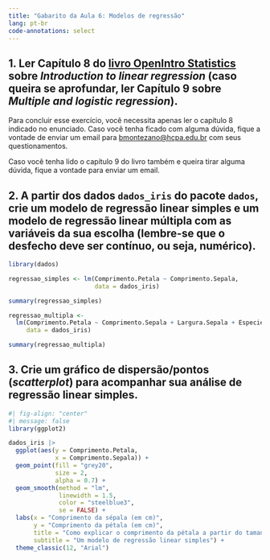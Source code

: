 ```yaml
---
title: "Gabarito da Aula 6: Modelos de regressão"
lang: pt-br
code-annotations: select
---
```


## 1. Ler Capítulo 8 do [livro OpenIntro Statistics](https://www.openintro.org/book/os/) sobre *Introduction to linear regression* (caso queira se aprofundar, ler Capítulo 9 sobre *Multiple and logistic regression*).

Para concluir esse exercício, você necessita apenas ler o
capítulo 8 indicado no enunciado. Caso você tenha ficado com
alguma dúvida, fique a vontade de enviar um email para
[bmontezano@hcpa.edu.br](mailto:bmontezano@hcpa.edu.br) com
seus questionamentos.

Caso você tenha lido o capítulo 9 do livro também e queira
tirar alguma dúvida, fique a vontade para enviar um email.

## 2. A partir dos dados `dados_iris` do pacote `dados`, crie um modelo de regressão linear simples e um modelo de regressão linear múltipla com as variáveis da sua escolha (lembre-se que o desfecho deve ser contínuo, ou seja, numérico).

```r
library(dados)

regressao_simples <- lm(Comprimento.Petala ~ Comprimento.Sepala,
                        data = dados_iris)

summary(regressao_simples)
```

```r
regressao_multipla <-
  lm(Comprimento.Petala ~ Comprimento.Sepala + Largura.Sepala + Especies,
     data = dados_iris)

summary(regressao_multipla)
```

  
## 3. Crie um gráfico de dispersão/pontos (*scatterplot*) para acompanhar sua análise de regressão linear simples.

```r
#| fig-align: "center"
#| message: false
library(ggplot2)

dados_iris |> 
  ggplot(aes(y = Comprimento.Petala,
             x = Comprimento.Sepala)) +
  geom_point(fill = "grey20",
             size = 2,
             alpha = 0.7) +
  geom_smooth(method = "lm",
              linewidth = 1.5,
              color = "steelblue3",
              se = FALSE) +
  labs(x = "Comprimento da sépala (em cm)",
       y = "Comprimento da pétala (em cm)",
       title = "Como explicar o comprimento da pétala a partir do tamanho da sépala?",
       subtitle = "Um modelo de regressão linear simples") +
  theme_classic(12, "Arial")
```

